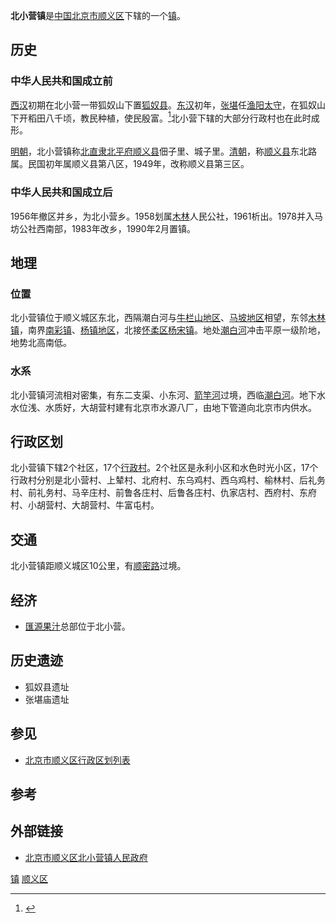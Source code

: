 {{中国乡级行政区
| 行政区全称 = 北小营镇
| 景观照片文件名 =
| 景观照片描述 =
| 汉语拼音 = Beixiaoying Zhen
| 通用拼音 =
| 注音符號 =
| 其它标音类型1 =
| 其它标音1 =
| 其它标音类型2 =
| 其它标音2 =
| 其它语言类型1 =
| 其它语言地名1 =
| 其它语言类型2 =
| 其它语言地名2 =
| 上级行政区 = [[北京市|北京市]][[顺义区|顺义区]]
| 行政区类别 = [[镇|镇]]
| 行政区划代码 = 110113113
| 地理坐标 = {{coord|40|12|10|N|116|43|23|E|region:CN}}
| 总面积 = 55.8平方公里
| 户籍人口 = 34245人<ref>{{Cite web |url=http://www.xzqh.org/old/quhua/11bj/0113sy.htm |title=行政区划网 北京市顺义区 |access-date=2011-01-28 |archive-date=2010-07-06 |archive-url=https://web.archive.org/web/20100706053103/http://www.xzqh.org/old/quhua/11bj/0113sy.htm }}</ref>
| 户籍人口年份 = 2000年
| 常住人口 = 约42000人<ref>[http://www.beixy.bjshy.gov.cn/level3.jsp?id=8193 北小营镇人民政府 全镇概貌] {{webarchive|url=https://web.archive.org/web/20070818204930/http://www.beixy.bjshy.gov.cn/level3.jsp?id=8193 |date=2007-08-18 }}</ref>
| 常住人口年份 = 2009年
| 人口密度 = 约750人/平方公里
| 行政区划 = 18
| 官方网站 = https://web.archive.org/web/20120419161704/http://www.beixy.bjshy.gov.cn/
| 政府驻地 = 北小营镇府前街9号
| 邮政编码 = 101305
| 毗邻行政区 = 
| 位置图文件名 = BeixiaoyingWeizhiBj.jpg
| 位置图描述 = '''北小营镇'''在[[北京市|北京市]]和[[顺义区|顺义区]]的位置<br />其中浅绿色区域表示顺义区<br />深绿色区域表示北小营镇
}}
'''北小营镇'''是[[中华人民共和国|中国]][[北京市|北京市]][[顺义区|顺义区]]下辖的一个[[镇|镇]]。
== 历史 ==
=== 中华人民共和国成立前 ===
[[西汉|西汉]]初期在北小营一带狐奴山下置[[狐奴县|狐奴县]]。[[东汉|东汉]]初年，[[张堪|张堪]]任[[渔阳|渔阳]][[太守|太守]]，在狐奴山下开稻田八千顷，教民种植，使民殷富。<ref>{{Cite web |url=http://www.beixy.bjshy.gov.cn/level3.jsp?id=8227 |title=北小营镇人民政府 北小营历史 |accessdate=2011-01-28 |archive-date=2007-08-16 |archive-url=https://web.archive.org/web/20070816101733/http://www.beixy.bjshy.gov.cn/level3.jsp?id=8227 |dead-url=no }}</ref>北小营下辖的大部分行政村也在此时成形。

[[明朝|明朝]]，北小营镇称[[北直隶|北直隶]][[北平府|北平府]][[顺义县|顺义县]]佃子里、城子里。[[清朝|清朝]]，称[[顺义县|顺义县]]东北路属。民国初年属顺义县第八区，1949年，改称顺义县第三区。
=== 中华人民共和国成立后 ===
1956年撤区并乡，为北小营乡。1958划属[[木林|木林]]人民公社，1961析出。1978并入马坊公社西南部，1983年改乡，1990年2月置镇。

== 地理 ==
=== 位置 ===
北小营镇位于顺义城区东北，西隔潮白河与[[牛栏山地区|牛栏山地区]]、[[马坡地区|马坡地区]]相望，东邻[[木林镇|木林镇]]，南界[[南彩镇|南彩镇]]、[[杨镇地区|杨镇地区]]，北接[[怀柔区|怀柔区]][[杨宋镇|杨宋镇]]。地处[[潮白河|潮白河]]冲击平原一级阶地，地势北高南低。

=== 水系 ===
北小营镇河流相对密集，有东二支渠、小东河、[[箭竿河|箭竿河]]过境，西临[[潮白河|潮白河]]。地下水水位浅、水质好，大胡营村建有北京市水源八厂，由地下管道向北京市内供水。
== 行政区划 ==
北小营镇下辖2个社区，17个[[行政村|行政村]]。2个社区是永利小区和水色时光小区，17个行政村分别是北小营村、上辇村、北府村、东乌鸡村、西乌鸡村、榆林村、后礼务村、前礼务村、马辛庄村、前鲁各庄村、后鲁各庄村、仇家店村、西府村、东府村、小胡营村、大胡营村、牛富屯村。

== 交通 ==
北小营镇距顺义城区10公里，有[[顺密路|顺密路]]过境。

== 经济 ==
*[[匯源果汁|匯源果汁]]总部位于北小营。

== 历史遗迹 ==
* 狐奴县遗址
* 张堪庙遗址
== 参见 ==
*[[北京市顺义区行政区划列表|北京市顺义区行政区划列表]]
== 参考 ==
{{reflist}}
== 外部链接 ==
*[https://web.archive.org/web/20120419161704/http://www.beixy.bjshy.gov.cn/ 北京市顺义区北小营镇人民政府]

{{顺义区行政区划}}
[[Category:顺义区行政区划|镇]]
[[Category:北京市乡镇|顺义区]]